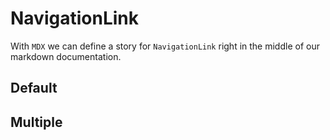 
<Meta title="Design system|NavigationLink" component={NavigationLink} />

# NavigationLink

With `MDX` we can define a story for `NavigationLink` right in the middle of our markdown documentation.

## Default

<Story name="single">
  <NavigationLink svg={search} title="Search" />
</Story>

## Multiple

<Story name="multiple">
  <Wrapper>
    <NavigationLink
      backgroundColor={MAIN_THEME.PRIMARY.color.background}
      colorHover={MAIN_THEME.PRIMARY.color.background}
      color={MAIN_THEME.BLACK.color.foreground}
      svg={search}
      title="Search"
    />
    <NavigationLink
      backgroundColor={MAIN_THEME.PRIMARY.color.background}
      colorHover={MAIN_THEME.PRIMARY.color.background}
      color={MAIN_THEME.BLACK.color.foreground}
      svg={insertPhoto}
      title="Insert photo"
    />
    <NavigationLink
      backgroundColor={MAIN_THEME.PRIMARY.color.background}
      colorHover={MAIN_THEME.PRIMARY.color.background}
      color={MAIN_THEME.BLACK.color.foreground}
      svg={star}
      title="Star"
    />
    <NavigationLink
      backgroundColor={MAIN_THEME.PRIMARY.color.background}
      colorHover={MAIN_THEME.PRIMARY.color.background}
      color={MAIN_THEME.BLACK.color.foreground}
      svg={schedule}
      title="Schedule"
    />
  </Wrapper>
</Story>
